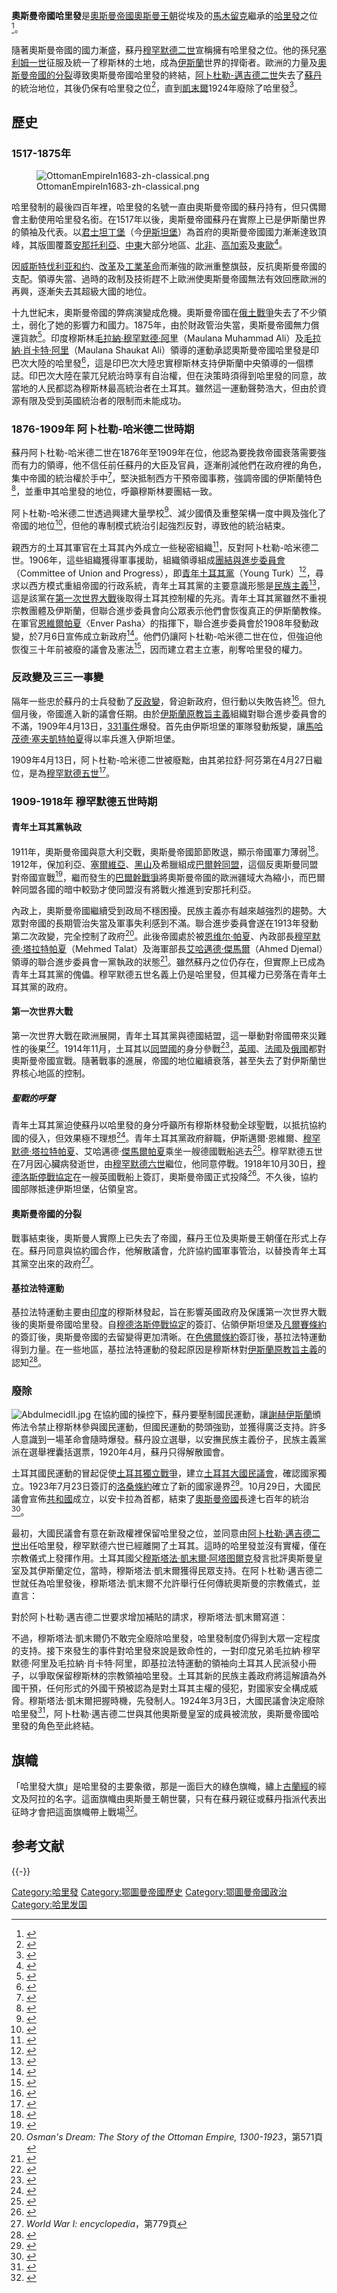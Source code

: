 {{noteTA
|T=zh-hans:奥斯曼帝国哈里发;zh-hant:鄂圖曼帝國哈里發;
|1=zh-hans:奥斯曼;zh-hant:鄂圖曼;
|G1=Country
|G2=伊斯蘭
}}

'''奧斯曼帝國哈里發'''是[[奧斯曼帝國|奧斯曼帝國]][[奧斯曼王朝|奧斯曼王朝]]從埃及的[[馬木留克蘇丹國|馬木留克]]繼承的[[哈里發|哈里發]]之位<ref>{{cite book|language=en|author=Bobby S. Sayyid|title=''A fundamental fear: Eurocentrism and the emergence of Islamism''|date=|publisher=Zed Books|isbn=1842771973|pages=|first=|year=2003|location=}}</ref>。

隨著奧斯曼帝國的國力漸盛，蘇丹[[穆罕默德二世_(奥斯曼帝国)|穆罕默德二世]]宣稱擁有哈里發之位。他的孫兒[[塞利姆一世|塞利姆一世]]征服及統一了穆斯林的土地，成為[[伊斯蘭|伊斯蘭]]世界的捍衛者。歐洲的力量及[[鄂圖曼帝國的分裂|奧斯曼帝國的分裂]]導致奧斯曼帝國哈里發的終結，[[阿卜杜勒-邁吉德二世|阿卜杜勒-邁吉德二世]]失去了[[蘇丹_(稱謂)|蘇丹]]的統治地位，其後仍保有哈里發之位<ref>{{cite book|language=en|author=Harold Nicolson、Harold George Nicolson|title=''Kings, Courts and Monarchy''|date=|publisher=Simon and Schuster|pages=第246頁|first=|year=1962|isbn=|location=}}</ref>，直到[[穆斯塔法·凯末尔·阿塔图尔克|凱末爾]]1924年廢除了哈里發<ref>{{cite book|language=en|author=Touraj Atabaki、Erik Jan Zürcher|title=''Men of Order: Authoritarian Modernization Under Atatürk and Reza Shah''|date=|publisher=I.B.Tauris|isbn=1860644260|pages=第45頁|first=|year=2004|location=}}</ref>。

== 歷史 ==

=== 1517-1875年 ===
[[File:OttomanEmpireIn1683-zh-classical.png|thumb]]

哈里發制的最後四百年裡，哈里發的名號一直由奧斯曼帝國的蘇丹持有，但只偶爾會主動使用哈里發名銜。在1517年以後，奧斯曼帝國蘇丹在實際上已是伊斯蘭世界的領袖及代表。以[[君士坦丁堡|君士坦丁堡]]（今[[伊斯坦堡|伊斯坦堡]]）為首府的奧斯曼帝國國力漸漸達致頂峰，其版圖覆蓋[[安那托利亞|安那托利亞]]、[[中東|中東]]大部分地區、[[北非|北非]]、[[高加索|高加索]]及[[東歐|東歐]]<ref>{{cite book | language = en | author = M. B. Hooker、Institute of Southeast Asian Studies | title = ''Indonesian Syariah: Defining a National School of Islamic Law'' | date = 2008年| publisher = Institute of Southeast Asian Studies| isbn = 9812308024 | pages = 第81頁 }}</ref>。

因[[威斯特伐利亚和约|威斯特伐利亚和约]]、[[宗教改革|改革]]及[[工業革命|工業革命]]而漸強的歐洲重整旗鼓，反抗奧斯曼帝國的支配。領導失當、過時的政制及技術趕不上歐洲使奧斯曼帝國無法有效回應歐洲的再興，逐漸失去其超級大國的地位。

十九世紀末，奧斯曼帝國的弊病演變成危機。奧斯曼帝國在[[俄土战争_(1877年-1878年)|俄土戰爭]]失去了不少領土，弱化了她的影響力和國力。1875年，由於財政管治失當，奧斯曼帝國無力償還貨款<ref>{{cite book | language = en | author = Leon Carl Brown、Benjamin R. Gampel | title = ''Imperial Legacy: The Ottoman Imprint on the Balkans and the Middle East'' | date = 1997年 | publisher = Columbia University Press | isbn = 0231103050 | pages = 第188頁 }}</ref>。印度穆斯林[[毛拉納·穆罕默德·阿里|毛拉納·穆罕默德·阿里]]（Maulana Muhammad Ali）及[[毛拉納·肖卡特·阿里|毛拉納·肖卡特·阿里]]（Maulana Shaukat Ali）領導的運動承認奧斯曼帝國哈里發是印巴次大陸的哈里發<ref>{{cite book | language = en | author = Balkrishna Govind Gokhale| title = ''Bharatavarsha: a political and cultural history of India''| date = 1982年 | publisher = Sterling | isbn =  | pages = 第290頁 }}</ref>，這是印巴次大陸忠實穆斯林支持伊斯蘭中央領導的一個標誌。印巴次大陸在蒙兀兒統治時享有自治權，但在決策時須得到哈里發的同意，故當地的人民都認為穆斯林最高統治者在土耳其。雖然這一運動聲勢浩大，但由於資源有限及受到英國統治者的限制而未能成功。

=== 1876-1909年 阿卜杜勒-哈米德二世時期 ===
{{seealso|奧斯曼帝國的衰落}}

蘇丹阿卜杜勒-哈米德二世在1876年至1909年在位，他認為要挽救帝國衰落需要強而有力的領導，他不信任前任蘇丹的大臣及官員，逐漸削減他們在政府裡的角色，集中帝國的統治權於手中<ref>{{cite book | language = en | author = Richard Pipes| title = ''Europe Since 1815'' | date = 1970年 | publisher = American Heritage Pub. Co. | pages = 第264頁 }}</ref>，堅決抵制西方干預帝國事務，強調帝國的伊斯蘭特色<ref>{{cite book | language = en | author = Arman J. Kirakossian| title = ''The Armenian massacres, 1894-1896: British media testimony'' | date = 2008年 | publisher = Wayne State University Press | isbn = 1934548014 | pages = 第60頁 }}</ref>，並重申其哈里發的地位，呼籲穆斯林要團結一致。

阿卜杜勒-哈米德二世透過興建大量學校<ref>{{cite book | language = en | author = William L. Cleveland | title = ''A history of the modern Middle East'' | date = 2000年 | publisher = Westview Press | isbn = 0813334896 | pages = 第118頁 }}</ref>、減少國債及重整架構一度中興及強化了帝國的地位<ref>{{cite book | language = en | author = An American observer| title = ''A Few Facts about Turkey Under the Reign of Abdul Hamid II'' | date = 1895年| pages = 第30頁 }}</ref>，但他的專制模式統治引起強烈反對，導致他的統治結束。

親西方的土耳其軍官在土耳其內外成立一些秘密組織<ref>{{cite book | language = en | author = June Starr | title = ''Law as Metaphor: From Islamic Courts to the Palace of Justice'' | date = 1992年| publisher = SUNY Press | isbn = 0791407810 | pages = 第11頁 }}</ref>，反對阿卜杜勒-哈米德二世。1906年，這些組織獲得軍事援助，組織領導組成[[團結與進步委員會|團結與進步委員會]]（Committee of Union and Progress），即[[青年土耳其黨|青年土耳其黨]]（Young Turk）<ref>{{cite book | language = en | author = Jacob M. Landau| title = ''Pan-Turkism: from irredentism to cooperation'' | date = 1995年 | publisher = Indiana University Press | isbn = 0253209609 | pages = 第45頁 }}</ref>，尋求以西方模式重組帝國的行政系統，青年土耳其黨的主要意識形態是[[民族主義|民族主義]]<ref>{{cite book | language = en | author = Touraj Atabaki, International Institute of Social History| title = ''The state and the subaltern: modernization, society and the state in Turkey and Iran'' | date = 2007年 | publisher = I.B.Tauris | isbn = 184511339X | pages = 第209頁 }}</ref>，這是該黨在[[第一次世界大戰|第一次世界大戰]]後取得土耳其控制權的先兆。青年土耳其黨雖然不重視宗教團體及伊斯蘭，但聯合進步委員會向公眾表示他們會恢復真正的伊斯蘭教條。在軍官[[恩維爾帕夏|恩維爾帕夏]]〈Enver Pasha〉的指揮下，聯合進步委員會於1908年發動政變，於7月6日宣佈成立新政府<ref>{{cite book | language = en | author = Aykut Kansu| title = ''The Revolution of 1908 in Turkey'' | date = 1997年 | publisher = BRILL | isbn = 9004107916}}</ref>。他們仍讓阿卜杜勒-哈米德二世在位，但強迫他恢復三十年前被廢的議會及憲法<ref>{{cite book | language = en | author = Ezel Kural Shaw | coauthors =  | title = ''History of the Ottoman Empire and Modern Turkey: Reform, Revolution, and Republic: The Rise of Modern Turkey 1808-1975'' | date = 1977年 | publisher = Cambridge University Press | isbn = 0521291666 | pages = 第255頁 }}</ref>，因而建立君主立憲，削奪哈里發的權力。

=== 反政變及三三一事變 ===
{{seealso|1909年奥斯曼帝国反革命政变|331事件}}

隔年一些忠於蘇丹的士兵發動了[[1909年奥斯曼帝国反革命政变|反政變]]，脅迫新政府，但行動以失敗告終<ref>{{cite book | language = en | author = Caroline Finkel| title = ''Osman's Dream: The Story of the Ottoman Empire, 1300-1923'' | url = https://archive.org/details/osmansdreamstory0000fink | date = 2006年 | publisher = Basic Books | isbn = 0465023967 | pages = 第520頁 }}</ref>。但九個月後，帝國進入新的議會任期。由於[[伊斯蘭原教旨主義|伊斯蘭原教旨主義]]組織對聯合進步委員會的不滿，1909年4月13日，[[331事件|331事件]]爆發。首先由伊斯坦堡的軍隊發動叛變，讓[[馬哈茂德·塞夫凱特帕夏|馬哈茂德·塞夫凱特帕夏]]得以率兵進入伊斯坦堡。

1909年4月13日，阿卜杜勒-哈米德二世被廢黜，由其弟拉舒·阿芬第在4月27日繼位，是為[[穆罕默德五世_(奥斯曼帝国)|穆罕默德五世]]<ref>{{cite book | language = en | author = William M. Hale| title = ''Turkish politics and the military'' | date =  1994年| publisher = Routledge | isbn = 0415024552 | pages = 第40-41頁 }}</ref>。

=== 1909-1918年 穆罕默德五世時期 ===
==== 青年土耳其黨執政 ====
1911年，奧斯曼帝國與意大利交戰，奧斯曼帝國節節敗退，顯示帝國軍力薄弱<ref>{{cite book | language = en | author = Timothy Winston Childs | title = ''Italo-Turkish Diplomacy and the War Over Libya, 1911-1912'' | date = 1990年 | publisher = BRILL | isbn = 9004090258 }}</ref>。1912年，保加利亞、[[塞爾維亞|塞爾維亞]]、[[黑山|黑山]]及希臘組成[[巴爾幹同盟|巴爾幹同盟]]，這個反奧斯曼同盟對帝國宣戰<ref>{{cite book | language = en | author = Julia P. Gelardi| title = ''Born to Rule: Five Reigning Consorts, Granddaughters of Queen Victoria'' | date = 2006年 | publisher = St. Martin's Press | isbn = 0312324243 | pages = 第179頁 }}</ref>，繼而發生的[[巴爾幹戰爭|巴爾幹戰爭]]將奧斯曼帝國的歐洲疆域大為縮小，而巴爾幹同盟各國的暗中較勁才使同盟沒有將戰火推進到安那托利亞。

內政上，奧斯曼帝國繼續受到政局不穩困擾。民族主義亦有越來越強烈的趨勢。大眾對帝國的長期管治失當及軍事失利感到不滿。聯合進步委員會遂在1913年發動第二次政變，完全控制了政府<ref>''Osman's Dream: The Story of the Ottoman Empire, 1300-1923''，第571頁</ref>。此後帝國處於被[[恩维尔·帕夏|恩维尔·帕夏]]、內政部長[[穆罕默德·塔拉特帕夏|穆罕默德·塔拉特帕夏]]（Mehmed Talat）及海軍部長[[艾哈邁德·傑馬爾|艾哈邁德·傑馬爾]]（Ahmed Djemal）領導的聯合進步委員會一黨執政的狀態<ref>{{cite book | language = en | author = Spencer Tucker、Priscilla Mary Roberts| title = ''World War I: encyclopedia'' | date = 2005年 | publisher = ABC-CLIO | isbn = 1851094202 | pages = 第394頁 }}</ref>。雖然蘇丹之位仍存在，但實際上已成為青年土耳其黨的傀儡。穆罕默德五世名義上仍是哈里發，但其權力已旁落在青年土耳其黨的政府。

==== 第一次世界大戰 ====

第一次世界大戰在歐洲展開，青年土耳其黨與德國結盟，這一舉動對帝國帶來災難性的後果<ref>{{cite book | language = en | author = Alan Axelrod| title = ''The Complete Idiot's Guide to World War I'' | url = https://archive.org/details/completeidiotsgu00axel_2 | date = 2000年| publisher = Alpha Books | isbn = 0028639022 | pages = 第116頁 }}</ref>。1914年11月，土耳其以[[同盟國_(第一次世界大戰)|同盟國]]的身分參戰<ref>{{cite book | language = en | author = Gregory Curtis Ference| title = ''Sixteen Months of Indecision: Slovak American Viewpoints Toward Compatriots and the Homeland from 1914 to 1915 as Viewed by the Slovak Language Press in Pennsylvania'' | date = 1995手 | publisher = Susquehanna University Press | isbn = 0945636598 | pages = 第78頁 }}</ref>，[[英國|英國]]、[[法國|法國]]及[[俄罗斯帝国|俄國]]都對奧斯曼帝國宣戰。隨著戰事的進展，帝國的地位繼續衰落，甚至失去了對伊斯蘭世界核心地區的控制。

===== 聖戰的呼聲 =====
青年土耳其黨迫使蘇丹以哈里發的身分呼籲所有穆斯林發動全球聖戰，以抵抗協約國的侵入，但效果極不理想<ref>{{cite book | language = en | author = Hasan Kayalı| title = ''Arabs and Young Turks: Ottomanism, Arabism, and Islamism in the Ottoman Empire, 1908-1918'' | date = 1997年 | publisher = University of California Press | isbn = 0520204468 | pages = 第187頁 }}</ref>。青年土耳其黨政府辭職，伊斯邁爾·恩維爾、[[穆罕默德·塔拉特帕夏|穆罕默德·塔拉特帕夏]]、艾哈邁德·[[傑馬爾帕夏|傑馬爾帕夏]]乘坐一艘德國戰船逃去<ref>{{cite book | language = en | author = Erik Jan Zürcher| title = ''Turkey: a modern history'' | date = 2004年 | publisher = I.B.Tauris | isbn = 1850433992 | pages = 第134頁 }}</ref>。穆罕默德五世在7月因心臟病發逝世，由[[穆罕默德六世_(奧斯曼帝國)|穆罕默德六世]]繼位，他同意停戰。1918年10月30日，[[穆德洛斯停戰協定|穆德洛斯停戰協定]]在一艘英國戰船上簽訂，奧斯曼帝國正式投降<ref>{{cite book | language = en | author = Paul G. Halpern| title = ''A Naval History of World War I''| date = 1995年 | publisher = Routledge | isbn = 1857284984 | pages = 第401頁 }}</ref>。不久後，協約國部隊抵達伊斯坦堡，佔領皇宮。

==== 奧斯曼帝國的分裂 ====
{{main|奧斯曼帝國的分裂|色佛爾條約}}
戰事結束後，奧斯曼人實際上已失去了帝國，蘇丹王位及奧斯曼王朝僅在形式上存在。蘇丹同意與協約國合作，他解散議會，允許協約國軍事管治，以替換青年土耳其黨空出來的政府<ref>''World War I: encyclopedia''，第779頁</ref>。

==== 基拉法特運動 ====
{{main|基拉法特運動}}
基拉法特運動主要由[[印度|印度]]的穆斯林發起，旨在影響英國政府及保護第一次世界大戰後的奧斯曼帝國哈里發。自[[穆德洛斯停戰協定|穆德洛斯停戰協定]]的簽訂、佔領伊斯坦堡及[[凡爾賽條約|凡爾賽條約]]的簽訂後，奧斯曼帝國的去留變得更加清晰。在[[色佛爾條約|色佛爾條約]]簽訂後，基拉法特運動得到力量。在一些地區，基拉法特運動的發起原因是穆斯林對[[伊斯蘭原教旨主義|伊斯蘭原教旨主義]]的認知<ref>{{cite book | language = en | author = Gail Minaul| title = ''The Khilafat movement: religious symbolism and political mobilization in India''| url = https://archive.org/details/khilafatmovement0000mina | date = 1982年 | publisher = Columbia University Press| isbn = 0231050720 }}</ref>。

=== 廢除 ===
{{seealso|土耳其國民運動}}
[[Image:AbdulmecidII.jpg|thumb]]
在協約國的操控下，蘇丹要壓制國民運動，讓[[謝赫伊斯蘭|謝赫伊斯蘭]]頒佈法令禁止穆斯林參與國民運動，但國民運動的勢頭強勁，並獲得廣泛支持。許多人意識到一場革命會隨時爆發。蘇丹設立選舉，以安撫民族主義份子，民族主義黨派在選舉裡囊括選票，1920年4月，蘇丹只得解散國會。

土耳其國民運動的冒起促使[[土耳其獨立戰爭|土耳其獨立戰爭]]，建立[[土耳其大國民議會|土耳其大國民議會]]，確認國家獨立。1923年7月23日簽訂的[[洛桑条约_(1923年)|洛桑條約]]確立了新的國家邊界<ref>{{cite book | language = en | author = Edmund Jan Osmańczyk、Anthony Mango| title = ''Encyclopedia of the United Nations and International Agreements: And International Agreements'' | date = 2003年 | publisher = Taylor & Francis | isbn = 0415939240 | pages = 第2385頁 }}</ref>。10月29日，大國民議會宣佈[[共和制|共和國]]成立，以安卡拉為首都，結束了[[奧斯曼帝國|奧斯曼帝國]]長達七百年的統治<ref>{{cite book | language = en | author = H. Feridun Demokan| title = ''Contemporary Turkey: Geography, History, Economy, Art, Tourism'' | date = 1978年 | publisher =  Demokan| pages = 第35頁 }}</ref>。

最初，大國民議會有意在新政權裡保留哈里發之位，並同意由[[阿卜杜勒·邁吉德二世|阿卜杜勒·邁吉德二世]]出任哈里發，穆罕默德六世已經離開了土耳其。這時的哈里發並沒有實權，僅在宗教儀式上發揮作用。土耳其國父[[穆斯塔法·凱末爾·阿塔图爾克|穆斯塔法·凱末爾·阿塔图爾克]]發言批評奧斯曼皇室及其伊斯蘭定位，當時，穆斯塔法·凱末爾獲得民眾支持。在阿卜杜勒·邁吉德二世就任為哈里發後，穆斯塔法·凱末爾不允許舉行任何傳統奧斯曼的宗教儀式，並直言：

{{Cquote|基拉法特（哈里發）只是一個有名無實的宗教領袖，並沒有實權和地位。<ref name="Islam and modernism">{{cite book | language = en | author = Maryam Jameelah| title = ''Islam and modernism'' | date = 1968頁 | publisher = Mohammad Yusaf Khan| pages = 第115頁 }}</ref>}}

對於阿卜杜勒·邁吉德二世要求增加補貼的請求，穆斯塔法·凱末爾寫道：

{{Cquote|你的職務只不過是歷史遺物，沒有任何存在的理由。你竟敢向我的官員寫信，這並不恰當。<ref name="Islam and modernism" />}}

不過，穆斯塔法·凱末爾仍不敢完全廢除哈里發，哈里發制度仍得到大眾一定程度的支持。接下來發生的事件對哈里發來說是致命性的，一對印度兄弟毛拉納·穆罕默德·阿里及毛拉納·肖卡特·阿里，即基拉法特運動的領袖向土耳其人民派發小冊子，以爭取保留穆斯林的宗教領袖哈里發。土耳其新的民族主義政府將這解讀為外國干預，任何形式的外國干預被認為是對土耳其主權的侵犯，對國家安全構成威脅。穆斯塔法·凱末爾把握時機，先發制人。1924年3月3日，大國民議會決定廢除哈里發<ref>{{cite book | language = en | author = Francis E. Peters| title = ''Mecca: a literary history of the Muslim Holy Land'' | url = https://archive.org/details/meccaliteraryhis0000pete | date = 1994年 | publisher = Princeton University Press | isbn = 069103267X | pages = 第379頁 }}</ref>，阿卜杜勒·邁吉德二世與其他奧斯曼皇室的成員被流放，奧斯曼帝國哈里發的角色至此終結。

== 旗幟 ==

「哈里發大旗」是哈里發的主要象徵，那是一面巨大的綠色旗幟，繡上[[古蘭經|古蘭經]]的經文及阿拉的名字。這面旗幟由奧斯曼王朝世襲，只有在蘇丹親征或蘇丹指派代表出征時才會把這面旗幟帶上戰場<ref>{{cite web|title=Ottoman Empire: Flags depicted in National Geographic (1917)|url=http://www.crwflags.com/fotw/flags/tr_ott17.html|accessdate=2019-06-25|author=|date=|format=|publisher=crwflags.com|language=en|archive-date=2019-06-16|archive-url=https://web.archive.org/web/20190616061551/https://www.crwflags.com/fotw/flags/tr_ott17.html|dead-url=no}}</ref>。

== 参考文献 ==
{{Reflist|30em}}

{{-}}
{{奧斯曼帝國政制}}

[[Category:哈里發|Category:哈里發]]
[[Category:鄂圖曼帝國歷史|Category:鄂圖曼帝國歷史]]
[[Category:鄂圖曼帝國政治|Category:鄂圖曼帝國政治]]
[[Category:哈里发国|Category:哈里发国]]